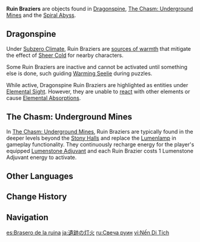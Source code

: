 {{See also|Candle of Life}}
{{Terminology Infobox
|image        = <gallery>
Ruin Brazier Active.png|Dragonspine (Active)
Ruin Brazier.png|Dragonspine (Inactive)
Ruin Brazier The Chasm Active.png|The Chasm (Active)
</gallery>
|type         = Exploration
|world        = Teyvat
}}
'''Ruin Braziers''' are objects found in [[Dragonspine]], [[The Chasm: Underground Mines]] and the [[Spiral Abyss]].

==Dragonspine==
Under [[Subzero Climate]], Ruin Braziers are [[sources of warmth]] that mitigate the effect of [[Sheer Cold]] for nearby characters.

Some Ruin Braziers are inactive and cannot be activated until something else is done, such guiding [[Seelie#Warming Seelie|Warming Seelie]] during puzzles.

While active, Dragonspine Ruin Braziers are highlighted as {{Pyro}} entities under [[Elemental Sight]]. However, they are unable to [[Elemental Reactions|react]] with other elements or cause [[Elemental Absorption]]s.

==The Chasm: Underground Mines==
In [[The Chasm: Underground Mines]], Ruin Braziers are typically found in the deeper levels beyond the [[Stony Halls]] and replace the [[Lumenlamp]] in gameplay functionality. They continuously recharge energy for the player's equipped [[Lumenstone Adjuvant]] and each Ruin Brazier costs 1 Lumenstone Adjuvant energy to activate.

==Other Languages==
{{Other Languages
|en      = Ruin Brazier
|zhs     = 遗迹之烛
|zhs_rm  = Yíjì zhī Zhú
|zht     = 遺蹟之燭
|zht_rm  = Yíjī zhī Zhú
|zh_tl   = Ruin's Candlelight
|ja      = 遺跡の灯火
|ja_rm   = Iseki no Touka{{Assumed}}
|ja_tl   = Ruin's Lamplight
|ko      = {{tt|유적|遺蹟}}의 촛불
|ko_rm   = Yujeok-ui Chotbul
|ko_tl   = Ruin's Candlelight
|es      = Brasero de las ruinas
|es_tl   = Ruins Brazier
|fr      = Brasero des ruines
|fr_tl   = Brazier of the Ruins
|ru      = Свеча руин
|ru_tl   = Ruin Candle
|th      = Ruin Brazier
|vi      = Nến {{tt|Di Tích|遺跡}}
|vi_tl   = Ruin Candle
|de      = Ruinen-Kohlebecken
|de_tl   = Ruin Coal Basin
|id      = Ruin Brazier
|pt      = Braseiro da Ruína
|pt_tl   = 
|tr      = 
|tr_tl   = 
|it      = 
|it_tl   = 
}}

==Change History==
{{Change History|1.2}}

==Navigation==
{{Exploration Navbox}}

[[es:Brasero de la ruina]]
[[ja:遺跡の灯火]]
[[ru:Свеча руин]]
[[vi:Nến Di Tích]]